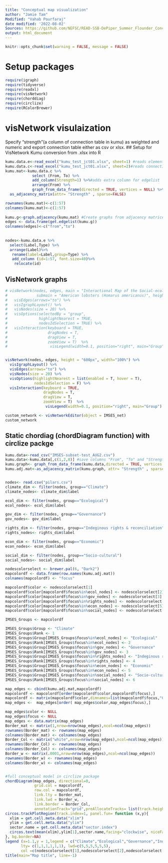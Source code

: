---
title: "Conceptual map visualization"
author: "Jamie Tam"
Modified: "Vahab Pourfaraj"
date modified: '2022-08-02'
Sources: https://github.com/NEFSC/READ-SSB-DePiper_Summer_Flounder_Conceptual_Models/blob/master/sfconsmod_final_2col.Rmd
output: html_document
---

```{r setup, include=FALSE}
knitr::opts_chunk$set(warning = FALSE, message = FALSE)
```

# Setup packages
```{r}
require(igraph)
require(tidyverse)
require(readxl)
require(visNetwork)
require(chorddiag)
require(circlize)
require(RColorBrewer)
```


# visNetwork visulaization

Specify "strength"(a column of connection table in kumu) as weighted and numeric and export connection table either as csv or xlsx.
## Setup for VisNetwork Kumu conversion from .xlsx into R
```{r}


kumu.data.e<-read_excel("kumu_test_jct01.xlsx", sheet=1) #reads element table from kumu output
kumu.data.c<-read_excel("kumu_test_jct01.xlsx", sheet=2)#reads connections table from kumu output
kumu.mat<-kumu.data.c %>%
            select (From, To) %>%
            add_column(Strength=1) %>%#adds extra column for edgelist
            arrange(From) %>%
            graph_from_data_frame(directed = TRUE, vertices = NULL) %>% #this line added to convert data to a graph object for next line
  as_adjacency_matrix(attr= "Strength" , sparse=FALSE) 

rownames(kumu.mat)<-c(1:57)
colnames(kumu.mat)<-c(1:57)
            
kumu.g<-graph.adjacency(kumu.mat) #Create graphs from adjacency matrices
edges <- data.frame(get.edgelist(kumu.g))
colnames(edges)<-c("from","to")
                        
 
nodes<-kumu.data.e %>%
  select(Label,Type) %>%
  arrange(Label)%>%
   rename(label=Label,group=Type) %>%
   add_column (id=1:57, font.size=40)%>%
    relocate(id)


```

## VisNetwork graphs
```{r}

# visNetwork(nodes, edges, main = "Interactional Map of the Social-ecological system",
#             submain = "American lobsters (Homarus americanus)", height = "600px", width="100%") %>%
#   visEdges(arrows="to") %>%
#   visIgraphLayout() %>%
#   visNodes(size = 20) %>%
#   visOptions(selectedBy = "group", 
#              highlightNearest = TRUE, 
#              nodesIdSelection = TRUE) %>%
#   visInteraction(keyboard = TRUE,
#                  dragNodes = T, 
#                  dragView = T, 
#                  zoomView = T)  %>%
#                   visLegend(width=0.1, position="right", main="Group")


visNetwork(nodes, edges, height = "600px", width="100%") %>%
  visIgraphLayout() %>%
  visEdges(arrows="to") %>%
  visNodes(size = 20) %>%
  visOptions(highlightNearest = list(enabled = T, hover = T), 
             nodesIdSelection = F) %>%
  visInteraction(keyboard = TRUE,
                 dragNodes = T, 
                 dragView = T, 
                 zoomView = T)  %>%
                  visLegend(width=0.1, position="right", main="Group")

custom_network <- visNetworkEditor(object = IMSES_net)
custom_network
```


## Static chordiag (chordDiagram function) with circlize packge

```{r}
kumu.data<-read_csv("IMSES-subset-test_AUG2.csv")
kumu.data<-kumu.data[,c(1,2,8)] #save columns "From", "To" and "Strength"
kumu.graph<- graph_from_data_frame(kumu.data,directed = TRUE, vertices = NULL ) #this line added to convert data to a graph object for next line
kumu.adj.mat<-as_adjacency_matrix(kumu.graph, attr= "Strength" , sparse=FALSE)


nodes<- read.csv("pilars.csv")
climate_dim <- filter(nodes, group=="Climate")
climate_nodes<- climate_dim$label

ecol_dim <- filter(nodes, group=="Ecological")
ecol_nodes<- ecol_dim$label

gov_dim <- filter(nodes, group=="Governance")
gov_nodes<- gov_dim$label

rights_dim <- filter(nodes, group=="Indeginous rights & reconciliation")
rights_nodes<- rights_dim$label

econ_dim <- filter(nodes, group=="Economic")
econ_nodes<- econ_dim$label

social_dim <- filter(nodes, group=="Socio-cultural")
social_nodes<- social_dim$label

nodescolorselect <- brewer.pal(6, "Dark2")
mapcolordf <- data.frame(row.names(kumu.adj.mat))
colnames(mapcolordf) <- "focus"

mapcolordf$color <- nodescolorselect[1]
mapcolordf$color[mapcolordf$focus%in%ecol_nodes] <- nodescolorselect[2] 
mapcolordf$color[mapcolordf$focus%in%gov_nodes] <- nodescolorselect[3] 
mapcolordf$color[mapcolordf$focus%in%rights_nodes] <- nodescolorselect[4] 
mapcolordf$color[mapcolordf$focus%in%econ_nodes] <- nodescolorselect[5] 
mapcolordf$color[mapcolordf$focus%in%social_nodes] <- nodescolorselect[6] 

IMSES_Groups <- mapcolordf

IMSES_Groups$Group <- "Climate"
IMSES_Groups$Rank <- 1
IMSES_Groups$Group[IMSES_Groups$focus%in%ecol_nodes] <- "Ecological"
IMSES_Groups$Rank[IMSES_Groups$focus%in%ecol_nodes] <- 2
IMSES_Groups$Group[IMSES_Groups$focus%in%gov_nodes] <- "Governance"
IMSES_Groups$Rank[IMSES_Groups$focus%in%gov_nodes] <- 3
IMSES_Groups$Group[IMSES_Groups$focus%in%rights_nodes] <- "Indeginous rights & reconciliation"
IMSES_Groups$Rank[IMSES_Groups$focus%in%rights_nodes] <- 4
IMSES_Groups$Group[IMSES_Groups$focus%in%econ_nodes] <- "Economic"
IMSES_Groups$Rank[IMSES_Groups$focus%in%econ_nodes] <- 5
IMSES_Groups$Group[IMSES_Groups$focus%in%social_nodes] <- "Socio-cultural"
IMSES_Groups$Rank[IMSES_Groups$focus%in%social_nodes] <- 6

map_edges <- cbind(kumu.adj.mat,mapcolordf)
mapcolordf <- mapcolordf[order(mapcolordf$color,mapcolordf$focus),]
mapcolordf <- matrix(mapcolordf$color,dimnames=list(mapcolordf$focus,"Color"))
map_edges <-  map_edges[order( map_edges$color,map_edges$focus),]

map_edges$color <- NULL
map_edges$focus <- NULL
map_edges <- data.matrix(map_edges)
Border_mat <- matrix(1,nrow=nrow(map_edges),ncol=ncol(map_edges))
rownames(Border_mat) <- rownames(map_edges)
colnames(Border_mat) <- colnames(map_edges)
Border_Col <- matrix("white",nrow=nrow(map_edges),ncol=ncol(map_edges))
rownames(Border_Col) <- rownames(map_edges)
colnames(Border_Col) <- colnames(map_edges)
Border_w <- matrix(.0001,nrow=nrow(map_edges),ncol=ncol(map_edges))
rownames(Border_w) <- rownames(map_edges)
colnames(Border_w) <- colnames(map_edges)


#full conceptual model in circlize package
chordDiagram(map_edges, directional=0,
             grid.col = mapcolordf,
             row.col = mapcolordf,
             link.lty = Border_mat,
             link.lwd = Border_w,
             link.border = Border_Col,
             annotationTrack="grid",preAllocateTracks= list(track.height=0.5))
circos.trackPlotRegion(track.index=1, panel.fun= function (x,y){
  xlim = get.cell.meta.data("xlim")
  ylim = get.cell.meta.data("ylim")
  sector.name = get.cell.meta.data("sector.index")
  circos.text(mean(xlim),ylim[1],sector.name,facing="clockwise", niceFacing=TRUE, adj =c(0,0.5), cex=.6)
}, bg.border=NA) 
legend (x=1.1,y = 1,legend = c("Climate","Ecological","Governance","Indeginous rights & reconciliation","Economic","Socio-cultural"),
       lty= c(1,1,1,1,1,1), lwd=c(5,5,5,5,5,5),
       col =c(nodescolorselect[1],nodescolorselect[2],nodescolorselect[3],nodescolorselect[4],nodescolorselect[5],nodescolorselect[6], ncol=1, cex = .15, bg = NULL, box.col=NULL, bty = "n"))
title(main="Map title", line=-1)
```



